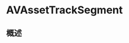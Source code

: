 # AVAssetTrackSegment

<ToBePolishedAfterTranslation />

<OriginalSource
  title="AVAssetTrackSegment"
  url="https://developer.apple.com/documentation/avfoundation/avassettracksegment"
  summary="表示资产轨道的时间范围段的对象"
/>

## 概述
